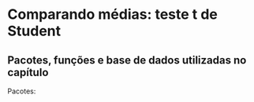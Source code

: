 # Comparando médias: teste t de Student {#sec-testet}

:::{.callout-tip collapse="true"}
## Pacotes, funções e base de dados utilizadas no capítulo

Pacotes:

```r

```
:::


